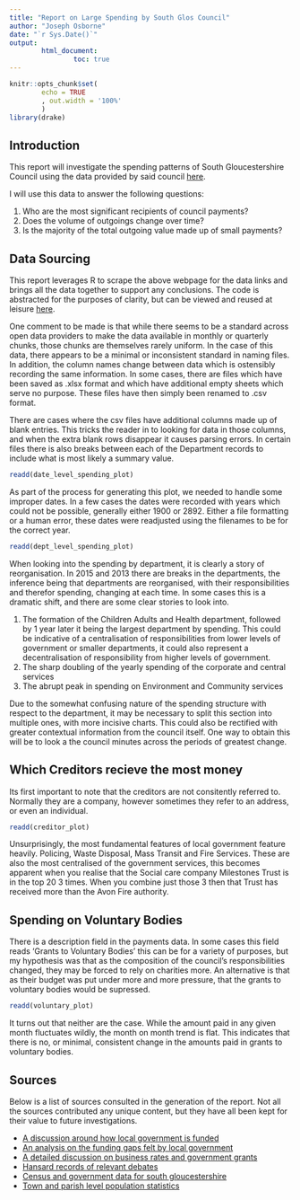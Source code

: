 ```yaml
---
title: "Report on Large Spending by South Glos Council"
author: "Joseph Osborne"
date: "`r Sys.Date()`"
output: 
        html_document:
                toc: true
---
```


```r
knitr::opts_chunk$set(
        echo = TRUE
        , out.width = '100%'
        )
library(drake)
```

## Introduction

This report will investigate the spending patterns of South Gloucestershire Council using the data provided by said council [here](https://www.southglos.gov.uk/business/tenders-and-contracts/how-we-spend-our-money/council-payments-over-500/). 

I will use this data to answer the following questions:

1. Who are the most significant recipients of council payments?
1. Does the volume of outgoings change over time?
1. Is the majority of the total outgoing value made up of small payments?


## Data Sourcing

This report leverages R to scrape the above webpage for the data links and brings all the data together to support any conclusions. The code is abstracted for the purposes of clarity, but can be viewed and reused at leisure [here](http://a.link.webpage/).

One comment to be made is that while there seems to be a standard across open data providers to make the data available in monthly or quarterly chunks, those chunks are themselves rarely uniform. In the case of this data, there appears to be a minimal or inconsistent standard in naming files. In addition, the column names change between data which is ostensibly recording the same information. In some cases, there are files which have been saved as .xlsx format and which have additional empty sheets which serve no purpose. These files have then simply been renamed to .csv format. 

There are cases where the csv files have additional columns made up of blank entries. This tricks the reader in to looking for data in those columns, and when the extra blank rows disappear it causes parsing errors. In certain files there is also breaks between each of the Department records to include what is most likely a summary value.




```r


readd(date_level_spending_plot)
```

As part of the process for generating this plot, we needed to handle some improper dates. In a few cases the dates were recorded with years which could not be possible, generally either 1900 or 2892. Either a file formatting or a human error, these dates were readjusted using the filenames to be for the correct year. 

```r
readd(dept_level_spending_plot)
```

When looking into the spending by department, it is clearly a story of reorganisation. In 2015 and 2013 there are breaks in the departments, the inference being that departments are reorganised, with their responsibilities and therefor spending, changing at each time. In some cases this is a dramatic shift, and there are some clear stories to look into. 

1. The formation of the Children Adults and Health department, followed by 1 year later it being the largest department by spending. This could be indicative of a centralisation of responsibilities from lower levels of government or smaller departments, it could also represent a decentralisation of responsibility from higher levels of government. 
1. The sharp doubling of the yearly spending of the corporate and central services  
1. The abrupt peak in spending on Environment and Community services

Due to the somewhat confusing nature of the spending structure with respect to the department, it may be necessary to split this section into multiple ones, with more incisive charts. This could also be rectified with greater contextual information from the council itself. One way to obtain this will be to look a the council minutes across the periods of greatest change. 

## Which Creditors recieve the most money 

Its first important to note that the creditors are not consitently referred to. Normally they are a company, however sometimes they refer to an address, or even an individual.
```r
readd(creditor_plot)

```

Unsurprisingly, the most fundamental features of local government feature heavily. Policing, Waste Disposal, Mass Transit and Fire Services. These are also the most centralised of the government services, this becomes apparent when you realise that the Social care company Milestones Trust is in the top 20 3 times. When you combine just those 3 then that Trust has received more than the Avon Fire authority. 


## Spending on Voluntary Bodies

There is a description field in the payments data. In some cases this field reads 'Grants to Voluntary Bodies' this can be for a variety of purposes, but my hypothesis was that as the composition of the council's responsibilities changed, they may be forced to rely on charities more. An alternative is that as their budget was put under more and more pressure, that the grants to voluntary bodies would be supressed. 

```r
readd(voluntary_plot)
```

It turns out that neither are the case. While the amount paid in any given month fluctuates wildly, the month on month trend is flat. This indicates that there is no, or minimal, consistent change in the amounts paid in grants to voluntary bodies. 


## Sources

Below is a list of sources consulted in the generation of the report. Not all the sources contributed any unique content, but they have all been kept for their value to future investigations. 

* [A discussion around how local government is funded](https://citizensassembly.co.uk/how-is-local-government-funded/)
* [An analysis on the funding gaps felt by local government](https://www.local.gov.uk/sites/default/files/documents/Technical Document 2020.pdf)
* [A detailed discussion on business rates and government grants](https://www.local.gov.uk/topics/finance-and-business-rates/local-taxation-council-tax-and-business-rates)
* [Hansard records of relevant debates](https://hansard.parliament.uk/search/Debates?house=commons)
* [Census and government data for south gloucestershire](https://www.southglos.gov.uk/council-and-democracy/census/)
* [Town and parish level population statistics](https://www.southglos.gov.uk/documents/research/key statistics for town and parish councils.pdf)